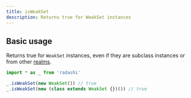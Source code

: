 ```yaml
---
title: isWeakSet
description: Returns true for WeakSet instances
---
```


## Basic usage

Returns true for `WeakSet` instances, even if they are subclass instances or from
other [realms](https://developer.mozilla.org/en-US/docs/Web/JavaScript/Reference/Operators/instanceof#instanceof_and_multiple_realms).

```ts
import * as _ from 'radashi'

_.isWeakSet(new WeakSet()) // true
_.isWeakSet(new (class extends WeakSet {})()) // true
```
